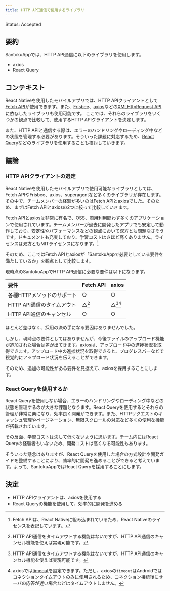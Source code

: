 ```yaml
---
title: HTTP API通信で使用するライブラリ
---
```


Status: Accepted

<!--
Proposed: 提案中
Accepted: 採用
Rejected: 却下
Superseded: 廃止
-->

## 要約

SantokuAppでは、HTTP API通信に以下のライブラリを使用します。

- axios
- React Query

## コンテキスト

React Nativeを使用したモバイルアプリでは、HTTP APIクライアントとして[Fetch API](https://developer.mozilla.org/ja/docs/Web/API/Fetch_API)が使用できます。また、[Frisbee](https://github.com/niftylettuce/frisbee)、[axios](https://github.com/axios/axios)などの[XMLHttpRequest API](https://developer.mozilla.org/ja/docs/Web/API/XMLHttpRequest)に依存したライブラリも使用可能です。
ここでは、それらのライブラリをいくつかの観点で比較して、使用するHTTP APIクライアントを決定します。

また、HTTP APIと通信する際は、エラーのハンドリングやローディング中などの状態を管理する必要があります。そういった課題に対応するため、[React Query](https://react-query.tanstack.com/overview)などのライブラリを使用することも検討していきます。

## 議論

### HTTP APIクライアントの選定

React Nativeを使用したモバイルアプリで使用可能なライブラリとしては、Fetch APIやFrisbee、axios、superagentなど多くのライブラリが存在します。その中で、チームメンバーの経験が多いのはFetch APIとaxiosでした。そのため、まずはFetch APIとaxiosの2つに絞って比較していきます。

Fetch APIとaxiosは非常に有名で、OSS、商用利用問わず多くのアプリケーションで使用されています。チームメンバーが過去に開発したアプリでも安定して動作しており、安定性やパフォーマンスなどの観点において双方とも問題なさそうです。ドキュメントも充実しており、学習コストはさほど高くありません。ライセンスは双方ともMITライセンスになります。[^1]

[^1]: Fetch APIは、React Nativeに組み込まれているため、React Nativeのライセンスを表記しています。

そのため、ここではFetch APIとaxiosが「SantokuAppで必要としている要件を満たしているか」を観点として比較します。

現時点のSantokuAppでHTTP API通信に必要な要件は以下になります。

| 要件 | Fetch API | axios |
| :-- | :--------- | :---- |
| 各種HTTPメソッドのサポート | ○ | ○ |
| HTTP API通信のタイムアウト | △[^2] | △[^2][^3] |
| HTTP API通信のキャンセル | ○ | ○ |

[^2]: HTTP API通信をタイムアウトする機能はないですが、HTTP API通信のキャンセル機能を使えば実現可能です。
[^3]: axiosでは[timeout](https://github.com/axios/axios#request-config)を設定できます。ただし、axiosの`timeout`はAndroidではコネクションタイムアウトのみに使用されるため、コネクション接続後にサーバの応答が遅い場合などはタイムアウトしません。

ほとんど差はなく、採用の決め手になる要因はありませんでした。

しかし、現時点の要件としてはありませんが、今後ファイルのアップロード機能が追加された場合は差が出てきます。axiosは、アップロード中の進捗状況を取得できます。アップロード中の進捗状況を取得できると、プログレスバーなどで視覚的にアップロード状況を伝えることができます。

そのため、追加の可能性がある要件を見据えて、axiosを採用することにします。

### React Queryを使用するか

React Queryを使用しない場合、エラーのハンドリングやローディング中などの状態を管理するのが大きな課題となります。React Queryを使用するとそれらの管理が非常に楽になり、効率良く開発ができます。また、HTTPリクエストのキャッシュ管理やページネーション、無限スクロールの対応など多くの便利な機能が搭載されています。

<!-- textlint-disable ja-technical-writing/ja-no-weak-phrase -->

その反面、学習コストは決して低くないように思います。チーム内にはReact Queryの経験者もいないため、開発コストは高くなる可能性もあります。

<!-- textlint-enable ja-technical-writing/ja-no-weak-phrase -->

そういった懸念はありますが、React Queryを使用した場合の方式設計や開発ガイドを整備することにより、効率的に開発を進めることができると考えています。よって、SantokuAppではReact Queryを採用することにします。

## 決定

- HTTP APIクライアントは、axiosを使用する
- React Queryの機能を使用して、効率的に開発を進める
